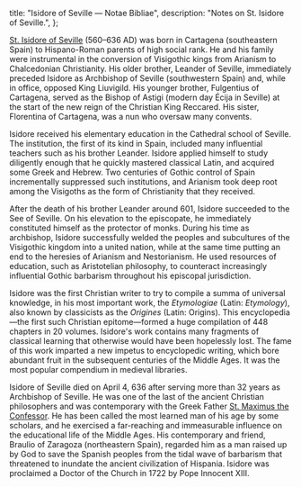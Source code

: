   title: "Isidore of Seville — Notae Bibliae",
  description: "Notes on St. Isidore of Seville.",
};

<Initial text="Isidore of Seville"/>

[St. Isidore of Seville](/glossary/names#isidore) (560–636 AD) was born in Cartagena (southeastern Spain) to Hispano-Roman parents of high social rank. He and his family were instrumental in the conversion of Visigothic kings from Arianism to Chalcedonian Christianity. His older brother, Leander of Seville, immediately preceded Isidore as Archbishop of Seville (southwestern Spain) and, while in office, opposed King Liuvigild. His younger brother, Fulgentius of Cartagena, served as the Bishop of Astigi (modern day Écija in Seville) at the start of the new reign of the Christian King Reccared. His sister, Florentina of Cartagena, was a nun who oversaw many convents.

Isidore received his elementary education in the Cathedral school of Seville. The institution, the first of its kind in Spain, included many influential teachers such as his brother Leander. Isidore applied himself to study diligently enough that he quickly mastered classical Latin, and acquired some Greek and Hebrew. Two centuries of Gothic control of Spain incrementally suppressed such institutions, and Arianism took deep root among the Visigoths as the form of Christianity that they received.

After the death of his brother Leander around 601, Isidore succeeded to the See of Seville. On his elevation to the episcopate, he immediately constituted himself as the protector of monks. During his time as archbishop, Isidore successfully welded the peoples and subcultures of the Visigothic kingdom into a united nation, while at the same time putting an end to the heresies of Arianism and Nestorianism. He used resources of education, such as Aristotelian philosophy, to counteract increasingly influential Gothic barbarism throughout his episcopal jurisdiction.

Isidore was the first Christian writer to try to compile a summa of universal knowledge, in his most important work, the *Etymologiae* (Latin: *Etymology*), also known by classicists as the *Origines* (Latin: Origins). This encyclopedia—the first such Christian epitome—formed a huge compilation of 448 chapters in 20 volumes. Isidore's work contains many fragments of classical learning that otherwise would have been hopelessly lost. The fame of this work imparted a new impetus to encyclopedic writing, which bore abundant fruit in the subsequent centuries of the Middle Ages. It was the most popular compendium in medieval libraries.

Isidore of Seville died on April 4, 636 after serving more than 32 years as Archbishop of Seville. He was one of the last of the ancient Christian philosophers and was contemporary with the Greek Father [St. Maximus the Confessor](/people/saints/greek-fathers/maximus-the-confessor). He has been called the most learned man of his age by some scholars, and he exercised a far-reaching and immeasurable influence on the educational life of the Middle Ages. His contemporary and friend, Braulio of Zaragoza (northeastern Spain), regarded him as a man raised up by God to save the Spanish peoples from the tidal wave of barbarism that threatened to inundate the ancient civilization of Hispania. Isidore was proclaimed a Doctor of the Church in 1722 by Pope Innocent XIII.
